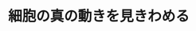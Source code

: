 ﻿---
title: "細胞の真の動きを見きわめる"
category: "生命理工"
vol: "69"
interviewee: "徳永 万喜洋"
url: ""
tags: []
pdf: "69-4-tokunaga.pdf"
facephoto: ""
career: ""
preface: "生物物理学という学問がある。これは、物理学 的な観点や手法を用いて、生命体を構成する細胞 などの構造や仕組みを研究する学問である。徳永 研究室では、生物物理学の 1 分野である 1 分子イ メージングの技術を開発するとともに、実際の生 物学への応用を試みている。1 分子イメージング により細胞内のタンパク質分子の動きを直接見る ことができるようになり、多くの新しい事実が明 らかにされている。本稿では、１分子イメージン グの歴史的な背景と共に、徳永研究室の最新の研 究を紹介する。"
---
